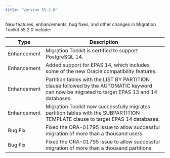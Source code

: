 ```yaml
---
title: "Version 55.2.0"
---
```


New features, enhancements, bug fixes, and other changes in Migration Toolkit 55.2.0 include:

| Type | Description |
| ---- |------------ |
| Enhancement | Migration Toolkit is certified to support PostgreSQL 14.|
| Enhancement | Added support for EPAS 14, which includes some of the new Oracle compatibility features.|
| Enhancement| Partition tables with the LIST BY PARTITION clause followed by the AUTOMATIC keyword can now be migrated to target EPAS 13 and 14 databases.|
| Enhancement | Migration Toolkit now successfully migrates partition tables with the SUBPARTITION TEMPLATE clause to target EPAS 14 databases.|
| Bug Fix | Fixed the ORA-01795 issue to allow successful migration of more than a thousand users.|
| Bug Fix | Fixed the ORA-01795 issue to allow successful migration of more than a thousand partitions.|

